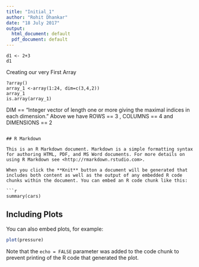 ```yaml
---
title: "Initial_1"
author: "Rohit Dhankar"
date: "18 July 2017"
output:
  html_document: default
  pdf_document: default
---
```


```
d1 <- 2+3
d1
```
Creating our very First Array 
```
?array()
array_1 <-array(1:24, dim=c(3,4,2))
array_1
is.array(array_1)
```
 DIM == "Integer vector of length one or more giving the maximal indices in each dimension."
 Above we have ROWS == 3 , COLUMNS == 4 and DIMENSIONS == 2


```

## R Markdown

This is an R Markdown document. Markdown is a simple formatting syntax for authoring HTML, PDF, and MS Word documents. For more details on using R Markdown see <http://rmarkdown.rstudio.com>.

When you click the **Knit** button a document will be generated that includes both content as well as the output of any embedded R code chunks within the document. You can embed an R code chunk like this:

```r
summary(cars)
```

## Including Plots

You can also embed plots, for example:

```r
plot(pressure)
```

Note that the `echo = FALSE` parameter was added to the code chunk to prevent printing of the R code that generated the plot.
